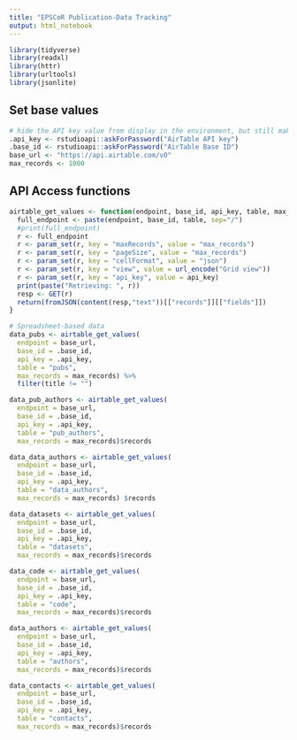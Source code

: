 ```yaml
---
title: "EPSCoR Publication-Data Tracking"
output: html_notebook
---
```



```r
library(tidyverse)
library(readxl)
library(httr)
library(urltools)
library(jsonlite)
```
## Set base values
```r
# hide the API key value from display in the environment, but still make it available for access and use
.api_key <- rstudioapi::askForPassword("AirTable API key")
.base_id <- rstudioapi::askForPassword("AirTable Base ID")
base_url <- "https://api.airtable.com/v0"
max_records <- 1000
```

## API Access functions
```r
airtable_get_values <- function(endpoint, base_id, api_key, table, max_records) {
  full_endpoint <- paste(endpoint, base_id, table, sep="/")
  #print(full_endpoint)
  r <- full_endpoint
  r <- param_set(r, key = "maxRecords", value = "max_records")
  r <- param_set(r, key = "pageSize", value = "max_records")
  r <- param_set(r, key = "cellFormat", value = "json")
  r <- param_set(r, key = "view", value = url_encode("Grid view"))
  r <- param_set(r, key = "api_key", value = api_key)
  print(paste("Retrieving: ", r))
  resp <- GET(r)
  return(fromJSON(content(resp,"text"))[["records"]][["fields"]])
}
```


```r
# Spreadsheet-based data
data_pubs <- airtable_get_values(
  endpoint = base_url, 
  base_id = .base_id, 
  api_key = .api_key, 
  table = "pubs", 
  max_records = max_records) %>% 
  filter(title != "")

data_pub_authors <- airtable_get_values(
  endpoint = base_url, 
  base_id = .base_id, 
  api_key = .api_key, 
  table = "pub_authors", 
  max_records = max_records)$records

data_data_authors <- airtable_get_values(
  endpoint = base_url, 
  base_id = .base_id, 
  api_key = .api_key, 
  table = "data_authors", 
  max_records = max_records) $records

data_datasets <- airtable_get_values(
  endpoint = base_url, 
  base_id = .base_id, 
  api_key = .api_key, 
  table = "datasets", 
  max_records = max_records)$records

data_code <- airtable_get_values(
  endpoint = base_url, 
  base_id = .base_id, 
  api_key = .api_key, 
  table = "code", 
  max_records = max_records)$records

data_authors <- airtable_get_values(
  endpoint = base_url, 
  base_id = .base_id, 
  api_key = .api_key, 
  table = "authors", 
  max_records = max_records)$records

data_contacts <- airtable_get_values(
  endpoint = base_url, 
  base_id = .base_id, 
  api_key = .api_key, 
  table = "contacts", 
  max_records = max_records)$records



```